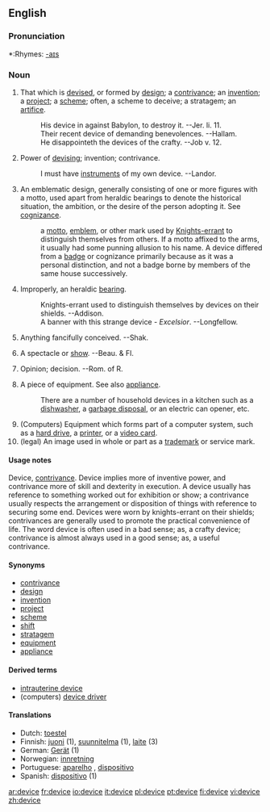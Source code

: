 ==English==

===Pronunciation===
*:Rhymes: [[Rhymes:English:-aɪs|-aɪs]]

===Noun===
{{en-noun-reg}}

# That which is [[devise]]d, or formed by [[design]]; a [[contrivance]]; an [[invention]]; a [[project]]; a [[scheme]]; often, a scheme to deceive; a stratagem; an [[artifice]].
#:His device in against Babylon, to destroy it. --Jer. li. 11.
#:Their recent device of demanding benevolences. --Hallam.
#:He disappointeth the devices of the crafty. --Job v. 12.
# Power of [[devising]]; invention; contrivance.
#:I must have [[instrument]]s of my own device. --Landor.
#An emblematic design, generally consisting of one or more figures with a motto, used apart from heraldic bearings to denote the historical situation, the ambition, or the desire of the person adopting it. See [[cognizance]].
#:a [[motto]], [[emblem]], or other mark used by [[Knights-errant]] to distinguish themselves from others. If a motto affixed to the arms, it usually had some punning allusion to his name. A device differed from a [[badge]] or cognizance primarily because as it was a personal distinction, and not a badge borne by members of the same house successively.
#Improperly, an heraldic [[bearing]].
#:Knights-errant used to distinguish themselves by devices on their shields. --Addison.
#:A banner with this strange device - ''Excelsior''. --Longfellow.
# Anything fancifully conceived. --Shak.
# {{obsolete}} A spectacle or [[show]]. --Beau. & Fl.
# {{obsolete}} Opinion; decision. --Rom. of R.
# A piece of equipment.   See also [[appliance]].
#:There are a number of household devices in a kitchen such as a [[dishwasher]], a [[garbage disposal]], or an electric can opener, etc.
# (Computers) Equipment which forms part of a computer system, such as a [[hard drive]], a [[printer]], or a [[video card]].
# (legal) An image used in whole or part as a [[trademark]] or service mark.

====Usage notes====
Device, [[contrivance]]. Device implies more of inventive power, and contrivance more of skill and dexterity in execution. A device usually has reference to something worked out for exhibition or show; a contrivance usually respects the arrangement or disposition of things with reference to securing some end. Devices were worn by knights-errant on their shields; contrivances are generally used to promote the practical convenience of life. The word device is often used in a bad sense; as, a crafty device; contrivance is almost always used in a good sense; as, a useful contrivance.

====Synonyms====
*[[contrivance]]
*[[design]]
*[[invention]]
*[[project]]
*[[scheme]]
*[[shift]]
*[[stratagem]]
*[[equipment]]
*[[appliance]]

====Derived terms====
*[[intrauterine device]]
*(computers) [[device driver]]

====Translations====
*Dutch: [[toestel]] {{n}}
*Finnish: [[juoni]] (1), [[suunnitelma]] (1), [[laite]] (3)
*German: [[Gerät]] {{n}} (1)
*Norwegian: [[innretning]]
*Portuguese: [[aparelho]] {{m}}, [[dispositivo]] {{m}}
*Spanish: [[dispositivo]] {{m}} (1)

[[ar:device]]
[[fr:device]]
[[io:device]]
[[it:device]]
[[pl:device]]
[[pt:device]]
[[fi:device]]
[[vi:device]]
[[zh:device]]